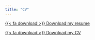 ```yaml
---
title: "CV"
---
```


[{{< fa download >}} Download my resume](files/resume.pdf)

[{{< fa download >}} Download my CV](files/cv.pdf)

